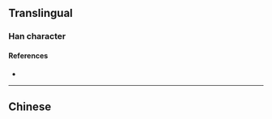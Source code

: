 {{also|齋}}
{{character info}}
==Translingual==
{{Han simplified forms|齋|斎|斋}}

===Han character===
{{Han char|rn=67|rad=文|as=06|sn=10|four=|canj=YKMBL|ids=⿱文而}}

====References====
* {{Han ref|kx=0477.050|dkj=13460|dj=0835.020|hdz=32170.070|uh=658B|ud=25995}}

----

==Chinese==
{{zh-see|齋}}